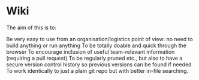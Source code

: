 # Wiki

The aim of this is to:

Be very easy to use from an organisation/logistics point of view: no need to build anything or run anything
To be totally doable and quick through the browser
To encourage inclusion of useful team-relevant information (requiring a pull request)
To be regularly pruned etc., but also to have a secure version control history so previous versions can be found if needed
To work identically to just a plain git repo but with better in-file searching.
